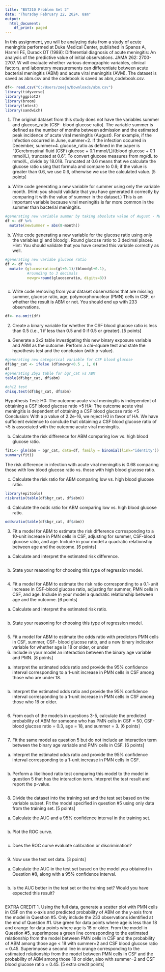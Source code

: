 ---
title: "BST210 Problem Set 2"
date: "Thursday February 22, 2024, 8am"
output:
  html_document:
    df_print: paged
---
In this assignment, you will be analyzing data from a study of acute meningitis performed at Duke Medical
Center, published in Spanos A, Harrell FE, Durack DT (1989): Differential diagnosis of acute meningitis:
An analysis of the predictive value of initial observations. JAMA 262: 2700-2707. W will evaluate whether
various demographic variables, clinical factors, and laboratory measurements can differentiate between
acute bacterial meningitis (ABM) and acute viral meningitis (AVM). The dataset is saved as abm.csv and
the codebook is saved as abm_codebook.csv.
```{r}
df<- read.csv("C:/Users/zoejn/Downloads/abm.csv")
library(tidyverse)
library(ggplot2)
library(broom)
library(lmtest)
library(sandwich)

```

1. The original dataset from this study does not have the variables summer and glucose_ratio (CSF-
blood glucose ratio). The variable summer is defined as the number of months between
admission and the estimated peak incidence of acute viral meningitis (August). For example, if
the infection occurred in June, summer=2. If the infection occurred in December, summer=4.
glucose_ratio as defined in the paper is “(Cerebrospinal fluid (CSF) glucose + 0.1 mmol/L)/(blood
glucose + 0.1 mmol/L), truncated at 0.6”. To convert glucose measures from mg/dL to mmol/L,
divide by 18.018. Truncated at 0.6 means that we calculate the glucose ratio using that formula
and compare to 0.6; if the value is greater than 0.6, we use 0.6, otherwise we use the calculated
value. [5 points]
a. Write code generating a new variable for summer using only the variable month. (Hint:
you should validate that you have generated it correctly by comparing it with the value of
summer in the dataset.) This is an important variable because viral meningitis is far more
common in the summer than bacterial meningitis.
```{r}
#generating new variable summer by taking absolute value of August - Month
df <- df %>%
  mutate(newSummer = abs(8-month)) 

```

b. Write code generating a new variable for the glucose ratio using only the variables gl and
bloodgl. Round glucose ratio to 3 decimal places. Hint: You should validate that you have
created this variable correctly as well.
```{r}
#generating new variabe glucose ratio 
df <- df %>% 
  mutate (glucoseratio=(gl+0.1)/(bloodgl+0.1), 
          #rounding to 3 decimals 
          newgr=round(glucoseratio, digits=3))



```

c. Write code removing from your dataset observations that are missing summer, glucose
ratio, age, polymorphonuclear (PMN) cells in CSF, or whether the result is ABM or not.
You should end up with 233 observations.
```{r}
df<- na.omit(df)

```

2. Create a binary variable for whether the CSF blood glucose ratio is less than 0.5 (i.e., 1 if less
than 0.5 and 0 if 0.5 or greater). [5 points]
a. Generate a 2x2 table investigating this new binary exposure variable and ABM as the
outcome. Perform a chi-square test and state the hypothesis test and the conclusion
(with p-value).
```{r}
#generating new categorical variable for CSF blood glucose 
df$bgr_cat <- ifelse (df$newgr<0.5 , 1, 0) 
df
#generating 2by2 table for bgr_cat vs ABM
table(df$bgr_cat, df$abm)

#chi2 test 
chisq.test(df$bgr_cat, df$abm)
```
Hypothesis Test: 
H0: The outcome acute viral meningitis is independent of obtaining a CSF blood glucose ratio <5
HA: The outcome acute viral meningitis is dependent of obtaining a CSF blood glucose ratio <5 
Conclusion: With a p value of 2.2e-16, we reject H0 in favor of HA. We have sufficient evidence to conclude that obtaining a CSF blood glucose ratio of <5 is associated with the outcome acute viral meningitis. 


b. Calculate the risk difference for ABM comparing low vs. high blood glucose ratio.
```{r}
fit1<- glm(abm ~ bgr_cat, data=df, family = binomial(link="identity"))
summary(fit1)

```

The risk difference in infection with acute viral meningitis is 0.68 comparing those with low blood glucose ratio vs. those with high blood glucose ratio. 

c. Calculate the risk ratio for ABM comparing low vs. high blood glucose ratio.
```{r}
library(epitools)
riskratio(table(df$bgr_cat, df$abm))
```

d. Calculate the odds ratio for ABM comparing low vs. high blood glucose ratio.
```{r}
oddsratio(table(df$bgr_cat, df$abm))
```

3. Fit a model for ABM to estimate the risk difference corresponding to a 10-unit increase in PMN
cells in CSF, adjusting for summer, CSF-blood glucose ratio, and age. Include in your model a
quadratic relationship between age and the outcome. [6 points]
a. Calculate and interpret the estimated risk difference.
```{r}


```

b. State your reasoning for choosing this type of regression model.
```{r}

```

4. Fit a model for ABM to estimate the risk ratio corresponding to a 0.1-unit increase in CSF-blood
glucose ratio, adjusting for summer, PMN cells in CSF, and age. Include in your model a
quadratic relationship between age and the outcome. [6 points]
a. Calculate and interpret the estimated risk ratio.
```{r}

```

b. State your reasoning for choosing this type of regression model.
```{r}

```

5. Fit a model for ABM to estimate the odds ratio with predictors PMN cells in CSF, summer, CSF-
blood glucose ratio, and a new binary indicator variable for whether age is 18 or older, or under
18. Include in your model an interaction between the binary age variable and PMN. [8 points]
a. Interpret the estimated odds ratio and provide the 95% confidence interval corresponding
to a 1-unit increase in PMN cells in CSF among those who are under 18.
```{r}

```

b. Interpret the estimated odds ratio and provide the 95% confidence interval corresponding
to a 1-unit increase in PMN cells in CSF among those who 18 or older.
```{r}

```

6. From each of the models in questions 3-5, calculate the predicted probability of ABM for someone
who has PMN cells in CSF = 50, CSF-blood glucose ratio = 0.3, age = 18, and summer = 3. [6
points]
```{r}

```

7. Fit the same model as question 5 but do not include an interaction term between the binary age
variable and PMN cells in CSF. [6 points]
a. Interpret the estimated odds ratio and provide the 95% confidence interval corresponding
to a 1-unit increase in PMN cells in CSF.
```{r}

```

b. Perform a likelihood ratio test comparing this model to the model in question 5 that has
the interaction term. Interpret the test result and report the p-value.
```{r}

```

8. Divide the dataset into the training set and the test set based on the variable subset. Fit the
model specified in question #5 using only data from the training set. [5 points]
a. Calculate the AUC and a 95% confidence interval in the training set.
```{r}

```

b. Plot the ROC curve.
```{r}

```

c. Does the ROC curve evaluate calibration or discrimination?
```{r}

```

9. Now use the test set data. [3 points]
a. Calculate the AUC in the test set based on the model you obtained in Question #8, along
with a 95% confidence interval.
```{r}

```

b. Is the AUC better in the test set or the training set? Would you have expected this result?
```{r}

```

EXTRA CREDIT
1. Using the full data, generate a scatter plot with PMN cells in CSF on the x-axis and predicted
probability of ABM on the y-axis from the model in Question #5. Only include the 233
observations identified at the end of Question #1. Use green for data points where age is less
than 18 and orange for data points where age is 18 or older. From the model in Question #5,
superimpose a green line corresponding to the estimated relationship from the model between
PMN cells in CSF and the probability of ABM among those age < 18 with summer=2 and CSF
blood glucose ratio = 0.45. Superimpose a second line in orange corresponding to the estimated
relationship from the model between PMN cells in CSF and the probability of ABM among those 18 or older, also with summer=2 and CSF blood glucose ratio = 0.45. [5 extra credit points]
```{r}

```

